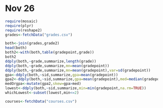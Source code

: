 Nov 26
=======
```r
require(mosaic)
require(plyr)
require(reshape2)
grades<-fetchData("grades.csv")
```

```r
both<-join(grades,grade2)
head(both)
both2<-with(both,table(gradepoint,grade))
both2
ddply(both,~grade,summarize,length(grade))
ddply(both,~grade,summarize,mn=mean(gradepoint))
ddply(both,~grade,summarize,mn=mean(gradepoint),var=sd(gradepoint))
gpa<-ddply(both,~sid,summarize,gpa=mean(gradepoint))
gpa2<-ddply(both,~sid,summarize,gpa=mean(gradepoint),med=median(gradepoint))
medOrgpa<-mutate(gpa2,skew=gpa>med)
lowest<-ddply(both,~sid,summarize,min=min(gradepoint,na.rm=TRUE))
whichLowest<-subset(lowest,min<=2)
```

```r
courses<-fetchData("courses.csv")


```





